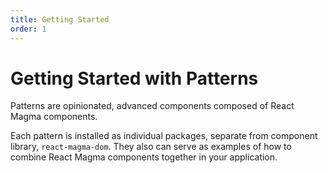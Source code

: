 ```yaml
---
title: Getting Started
order: 1
---
```


<PageContent componentName="getting_started_patterns">

# Getting Started with Patterns

Patterns are opinionated, advanced components composed of React Magma components.

Each pattern is installed as individual packages, separate from component library, `react-magma-dom`. They also can serve as examples of how to combine React Magma components together in your application.

</PageContent>
